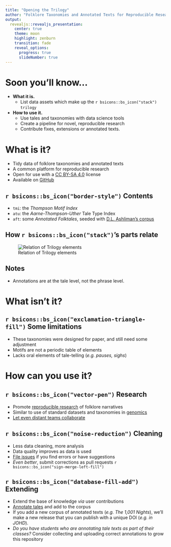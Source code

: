 ```yaml
---
title: "Opening the Trilogy"
author: "Folklore Taxonomies and Annotated Texts for Reproducible Research"
output: 
  revealjs::revealjs_presentation:
    center: true
    theme: moon
    highlight: zenburn
    transition: fade
    reveal_options:
      progress: true
      slideNumber: true
---
```


# Soon you'll know...

- __What it is.__  
  - List data assets which make up the `r bsicons::bs_icon("stack")` `trilogy`

- __How to use it.__ 
  - Use tales and taxonomies with data science tools
  - Create a pipeline for novel, reproducible research
  - Contribute fixes, extensions or annotated texts.

# What is it?

- Tidy data of folklore taxonomies and annotated texts
- A common platform for reproducible research
- Open for use with a [CC BY-SA 4.0](https://creativecommons.org/licenses/by-sa/4.0/) license
- Available on [GitHub](https://github.com/j-hagedorn/trilogy)

## `r bsicons::bs_icon("border-style")` Contents

- `tmi`: the *Thompson Motif Index*
- `atu`: the *Aarne-Thompson-Uther* Tale Type Index
- `aft`: some *Annotated Folktales*, seeded with [D.L. Ashliman’s corpus](https://sites.pitt.edu/~dash/folktexts.html)

## How `r bsicons::bs_icon("stack")`'s parts relate

![Relation of Trilogy elements](TMI_ATU_AFT.png)

## Notes

- Annotations are at the tale level, not the phrase level.

# What isn't it?

## `r bsicons::bs_icon("exclamation-triangle-fill")` Some limitations

- These taxonomies were designed for paper, and still need some adjustment
- Motifs are not a periodic table of elements
- Lacks oral elements of tale-telling (*e.g. pauses, sighs*)

# How can you use it?

## `r bsicons::bs_icon("vector-pen")` Research

- Promote [reproducible research](https://doi.org/10.1146/annurev-publhealth-012420-105110) of folklore narratives
- Similar to use of standard datasets and taxonomies in  [genomics](https://scholar.google.com/scholar?cites=5360173642221970934&as_sdt=80000005&sciodt=0,23&hl=en)
- [Let even distant teams collaborate](https://docs.github.com/en/get-started/start-your-journey/about-github-and-git)


## `r bsicons::bs_icon("noise-reduction")` Cleaning

- Less data cleaning, more analysis
- Data quality improves as data is used
- [File issues](https://github.com/j-hagedorn/trilogy/issues/new) if you find errors or have suggestions
- *Even better*, submit corrections as pull requests `r bsicons::bs_icon("sign-merge-left-fill")`

## `r bsicons::bs_icon("database-fill-add")` Extending

- Extend the base of knowledge *via* user contributions
- [Annotate tales](https://github.com/j-hagedorn/trilogy/blob/master/docs/vignettes/getting_started.md#growing-and-refining-the-corpus) and add to the corpus
- If you add a new corpus of annotated texts (*e.g. The 1,001 Nights*), we'll make a new release that you can publish with a unique DOI (*e.g. in JOHD*).
- *Do you have students who are annotating tale texts as part of their classes?* Consider collecting and uploading correct annotations to grow this repository
